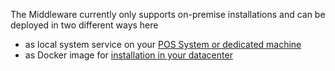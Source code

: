 The Middleware currently only supports on-premise installations and can be deployed in two different ways here

* as local system service on your [POS System or dedicated machine](../../../../../technical-operations/middleware/supported-environments.md)
* as Docker image for [installation in your datacenter](https://github.com/fiskaltrust/product-de-bring-your-own-datacenter)